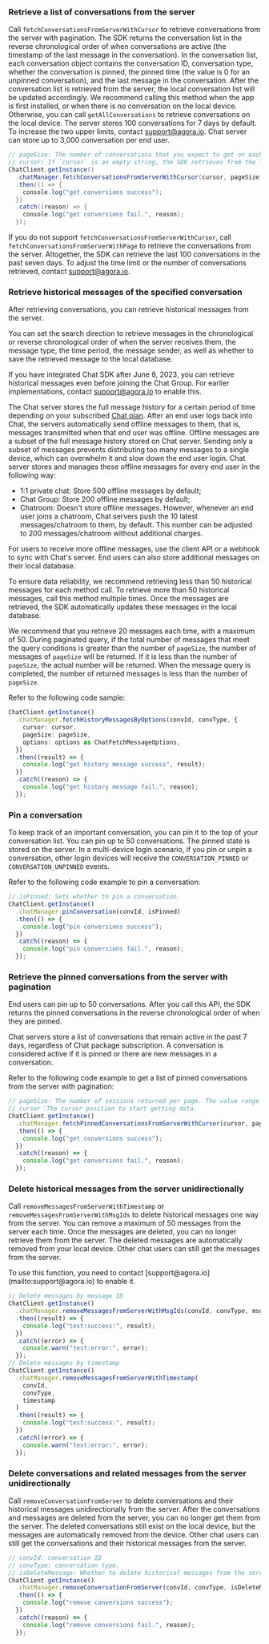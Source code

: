 <PlatformWrapper platform="react-native">

### Retrieve a list of conversations from the server

Call `fetchConversationsFromServerWithCursor` to retrieve conversations from the server with pagination. The SDK returns the conversation list in the reverse chronological order of when conversations are active (the timestamp of the last message in the conversation). In the conversation list, each conversation object contains the conversation ID, conversation type, whether the conversation is pinned, the pinned time (the value is 0 for an unpinned conversation), and the last message in the conversation. After the conversation list is retrieved from the server, the local conversation list will be updated accordingly. We recommend calling this method when the app is first installed, or when there is no conversation on the local device. Otherwise, you can call `getAllConversations` to retrieve conversations on the local device.
The server stores 100 conversations for 7 days by default. To increase the two upper limits, contact support@agora.io. <Vg k="COMPANY"/> Chat server can store up to 3,000 conversation per end user.

```java
// pageSize: The number of conversations that you expect to get on each page. The value range is [1,50].
// cursor: If `cursor` is an empty string, the SDK retrieves from the latest conversation.
ChatClient.getInstance()
  .chatManager.fetchConversationsFromServerWithCursor(cursor, pageSize)
  .then(() => {
    console.log("get conversions success");
  })
  .catch((reason) => {
    console.log("get conversions fail.", reason);
  });
```

If you do not support `fetchConversationsFromServerWithCursor`, call `fetchConversationsFromServerWithPage` to retrieve the conversations from the server. Altogether, the SDK can retrieve the last 100 conversations in the past seven days. To adjust the time limit or the number of conversations retrieved, contact support@agora.io.

### Retrieve historical messages of the specified conversation

After retrieving conversations, you can retrieve historical messages from the server.

You can set the search direction to retrieve messages in the chronological or reverse chronological order of when the server receives them, the message type, the time period, the message sender, as well as whether to save the retrieved message to the local database.

If you have integrated Chat SDK after June 8, 2023, you can retrieve historical messages even before joining the Chat Group. For earlier implementations, contact [support@agora.io](mailto:support@agora.io) to enable this.

The <Vg k="COMPANY"/> Chat server stores the full message history for a certain period of time depending on your subscribed [Chat plan](../../reference/message-overview#limitations-of-message-storage-duration). After an end user logs back into <Vg k="COMPANY"/> Chat, the servers  automatically send offline messages to them, that is, messages transmitted when that end user was offline. Offline messages are a subset of the full message history stored on <Vg k="COMPANY"/> Chat server. Sending only a subset of messages prevents distributing too many messages to a single device, which can overwhelm it and slow down the end user login. <Vg k="COMPANY"/> Chat server stores and manages these offline messages for every end user in the following way:

- 1:1 private chat: Store 500 offline messages by default;
- Chat Group: Store 200 offline messages by default;
- Chatroom: Doesn't store offline messages. However, whenever an end user joins a chatroom, <Vg k="COMPANY"/> Chat servers push the 10 latest messages/chatroom to them, by default. This number can be adjusted to 200 messages/chatroom without additional charges.

For users to receive more offline messages, use the client API or a webhook to sync with <Vg k="COMPANY"/> Chat's server. End users can also store additional messages on their local database.

To ensure data reliability, we recommend retrieving less than 50 historical messages for each method call. To retrieve more than 50 historical messages, call this method multiple times. Once the messages are retrieved, the SDK automatically updates these messages in the local database.

We recommend that you retrieve 20 messages each time, with a maximum of 50. During paginated query, if the total number of messages that meet the query conditions is greater than the number of `pageSize`, the number of messages of `pageSize` will be returned. If it is less than the number of `pageSize`, the actual number will be returned. When the message query is completed, the number of returned messages is less than the number of `pageSize`.

Refer to the following code sample:

```typescript
ChatClient.getInstance()
  .chatManager.fetchHistoryMessagesByOptions(convId, convType, {
    cursor: cursor,
    pageSize: pageSize,
    options: options as ChatFetchMessageOptions,
  })
  .then((result) => {
    console.log("get history message success", result);
  })
  .catch((reason) => {
    console.log("get history message fail.", reason);
  });
```

### Pin a conversation

To keep track of an important conversation, you can pin it to the top of your conversation list. You can pin up to 50 conversations.  The pinned state is stored on the server. In a multi-device login scenario, if you pin or unpin a conversation, other login devices will receive the `CONVERSATION_PINNED` or `CONVERSATION_UNPINNED` events.

Refer to the following code example to pin a conversation:

```typescript
// isPinned: Sets whether to pin a conversation.
ChatClient.getInstance()
  .chatManager.pinConversation(convId, isPinned)
  .then(() => {
    console.log("pin conversions success");
  })
  .catch((reason) => {
    console.log("pin conversions fail.", reason);
  });
```


### Retrieve the pinned conversations from the server with pagination

End users can pin up to 50 conversations. After you call this API, the SDK returns the pinned conversations in the reverse chronological order of when they are pinned.

<Vg k="COMPANY"/> Chat servers store a list of conversations that remain active in the past 7 days, regardless of <Vg k="COMPANY"/> Chat package subscription. A conversation is considered active if it is pinned or there are new messages in a conversation.

Refer to the following code example to get a list of pinned conversations from the server with pagination:

```typescript
// pageSize: The number of sessions returned per page. The value range is [1,50]。
// cursor：The cursor position to start getting data.
ChatClient.getInstance()
  .chatManager.fetchPinnedConversationsFromServerWithCursor(cursor, pageSize)
  .then(() => {
    console.log("get conversions success");
  })
  .catch((reason) => {
    console.log("get conversions fail.", reason);
  });
```


### Delete historical messages from the server unidirectionally

Call `removeMessagesFromServerWithTimestamp` or `removeMessagesFromServerWithMsgIds` to delete historical messages one way from the server. You can remove a maximum of 50 messages from the server each time. Once the messages are deleted, you can no longer retrieve them from the server. The deleted messages are automatically removed from your local device. Other chat users can still get the messages from the server.

<div class="alert note">To use this function, you need to contact [support@agora.io](mailto:support@agora.io) to enable it.</div>

```typescript
// Delete messages by message ID
ChatClient.getInstance()
  .chatManager.removeMessagesFromServerWithMsgIds(convId, convType, msgIds)
  .then((result) => {
    console.log("test:success:", result);
  })
  .catch((error) => {
    console.warn("test:error:", error);
  });
// Delete messages by timestamp
ChatClient.getInstance()
  .chatManager.removeMessagesFromServerWithTimestamp(
    convId,
    convType,
    timestamp
  )
  .then((result) => {
    console.log("test:success:", result);
  })
  .catch((error) => {
    console.warn("test:error:", error);
  });
```

### Delete conversations and related messages from the server unidirectionally

Call `removeConversationFromServer` to delete conversations and their historical messages unidirectionally from the server. After the conversations and messages are deleted from the server, you can no longer get them from the server. The deleted conversations still exist on the local device, but the messages are automatically removed from the device. Other chat users can still get the conversations and their historical messages from the server.

```typescript
// convId: conversation ID
// convType: conversation type.
// isDeleteMessage: Whether to delete historical messages from the server and local storage with the conversation.
ChatClient.getInstance()
  .chatManager.removeConversationFromServer(convId, convType, isDeleteMessage)
  .then(() => {
    console.log("remove conversions success");
  })
  .catch((reason) => {
    console.log("remove conversions fail.", reason);
  });
```

</PlatformWrapper>